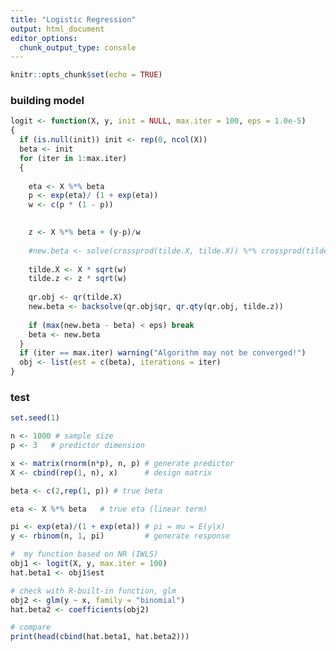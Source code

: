 ```yaml
---
title: "Logistic Regression"
output: html_document
editor_options: 
  chunk_output_type: console
---
```


```r
knitr::opts_chunk$set(echo = TRUE)
```


### building model
```r
logit <- function(X, y, init = NULL, max.iter = 100, eps = 1.0e-5)
{
  if (is.null(init)) init <- rep(0, ncol(X))
  beta <- init
  for (iter in 1:max.iter)
  {
    
    eta <- X %*% beta
    p <- exp(eta)/ (1 + exp(eta))
    w <- c(p * (1 - p))

    
    z <- X %*% beta + (y-p)/w
    
    #new.beta <- solve(crossprod(tilde.X, tilde.X)) %*% crossprod(tilde.X, tilde.z)
    
    tilde.X <- X * sqrt(w)
    tilde.z <- z * sqrt(w)
    
    qr.obj <- qr(tilde.X)
    new.beta <- backsolve(qr.obj$qr, qr.qty(qr.obj, tilde.z))
    
    if (max(new.beta - beta) < eps) break
    beta <- new.beta
  }
  if (iter == max.iter) warning("Algorithm may not be converged!")
  obj <- list(est = c(beta), iterations = iter)
}
```



### test
```r
set.seed(1)

n <- 1000 # sample size
p <- 3   # predictor dimension

x <- matrix(rnorm(n*p), n, p) # generate predictor
X <- cbind(rep(1, n), x)      # design matrix

beta <- c(2,rep(1, p)) # true beta

eta <- X %*% beta   # true eta (linear term)

pi <- exp(eta)/(1 + exp(eta)) # pi = mu = E(y|x)
y <- rbinom(n, 1, pi)         # generate response

#  my function based on NR (IWLS)
obj1 <- logit(X, y, max.iter = 100)
hat.beta1 <- obj1$est

# check with R-built-in function, glm  
obj2 <- glm(y ~ x, family = "binomial")
hat.beta2 <- coefficients(obj2)

# compare
print(head(cbind(hat.beta1, hat.beta2)))


```

